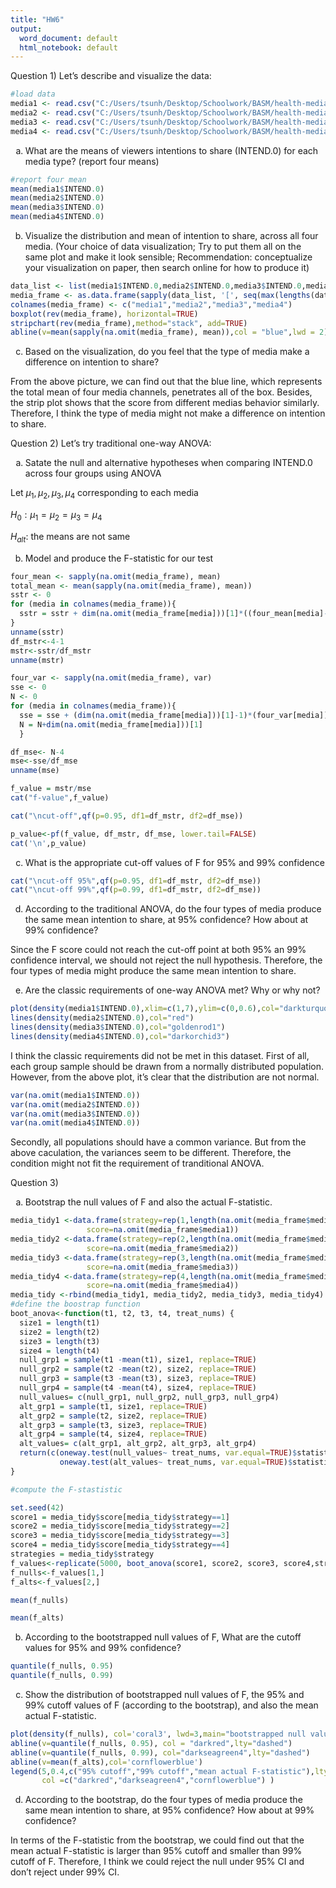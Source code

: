 ```yaml
---
title: "HW6"
output:
  word_document: default
  html_notebook: default
---
```

Question 1)  Let’s describe and visualize the data:

```r
#load data
media1 <- read.csv("C:/Users/tsunh/Desktop/Schoolwork/BASM/health-media1.csv")
media2 <- read.csv("C:/Users/tsunh/Desktop/Schoolwork/BASM/health-media2.csv") 
media3 <- read.csv("C:/Users/tsunh/Desktop/Schoolwork/BASM/health-media3.csv") 
media4 <- read.csv("C:/Users/tsunh/Desktop/Schoolwork/BASM/health-media4.csv") 
```


a. What are the means of viewers intentions to share (INTEND.0) for each media type? (report four means)
```r
#report four mean
mean(media1$INTEND.0)
mean(media2$INTEND.0)
mean(media3$INTEND.0)
mean(media4$INTEND.0)
```

b. Visualize the distribution and mean of intention to share, across all four media.
(Your choice of data visualization; Try to put them all on the same plot and make it look sensible; Recommendation: conceptualize your visualization on paper, then search online for how to produce it)
```r
data_list <- list(media1$INTEND.0,media2$INTEND.0,media3$INTEND.0,media4$INTEND.0)
media_frame <- as.data.frame(sapply(data_list, '[', seq(max(lengths(data_list)))))
colnames(media_frame) <- c("media1","media2","media3","media4")
boxplot(rev(media_frame), horizontal=TRUE)
stripchart(rev(media_frame),method="stack", add=TRUE)
abline(v=mean(sapply(na.omit(media_frame), mean)),col = "blue",lwd = 2)

```


c. Based on the visualization, do you feel that the type of media make a difference on intention to share?

From the above picture, we can find out that the blue line, which represents the total mean of four media channels, penetrates all of the box. Besides, the strip plot shows that the score from different medias behavior similarly. Therefore, I think the type of media might not make a difference on intention to share.

Question 2) Let’s try traditional one-way ANOVA:

a. Satate the null and alternative hypotheses when comparing INTEND.0 across four groups using ANOVA

Let $\mu_{1}, \mu_{2}, \mu_{3},\mu_{4}$ corresponding to each media

 $H_{0}:\mu_{1}=\mu_{2}=\mu_{3}=\mu_{4}$

 $H_{alt}:$ the means are not same
 
b. Model and produce the F-statistic for our test

```r
four_mean <- sapply(na.omit(media_frame), mean)
total_mean <- mean(sapply(na.omit(media_frame), mean))
sstr <- 0
for (media in colnames(media_frame)){
  sstr = sstr + dim(na.omit(media_frame[media]))[1]*((four_mean[media]-total_mean)^2)
}
unname(sstr)
df_mstr<-4-1
mstr<-sstr/df_mstr
unname(mstr)

four_var <- sapply(na.omit(media_frame), var)
sse <- 0
N <- 0
for (media in colnames(media_frame)){
  sse = sse + (dim(na.omit(media_frame[media]))[1]-1)*(four_var[media])
  N = N+dim(na.omit(media_frame[media]))[1]
  }

df_mse<- N-4
mse<-sse/df_mse
unname(mse)

f_value = mstr/mse
cat("f-value",f_value)

cat("\ncut-off",qf(p=0.95, df1=df_mstr, df2=df_mse))

p_value<-pf(f_value, df_mstr, df_mse, lower.tail=FALSE)
cat('\n',p_value)
```

c. What is the appropriate cut-off values of F for 95% and 99% confidence

```r
cat("\ncut-off 95%",qf(p=0.95, df1=df_mstr, df2=df_mse))
cat("\ncut-off 99%",qf(p=0.99, df1=df_mstr, df2=df_mse))
```

d. According to the traditional ANOVA, do the four types of media produce the same mean intention to share, at 95% confidence? How about at 99% confidence?

Since the F score could not reach the cut-off point at both 95% an 99% confidence interval, we should not reject the null hypothesis. Therefore, the four types of media might produce the same mean intention to share.

e. Are the classic requirements of one-way ANOVA met? Why or why not?
```r
plot(density(media1$INTEND.0),xlim=c(1,7),ylim=c(0,0.6),col="darkturquoise",main="Score distribution")
lines(density(media2$INTEND.0),col="red")
lines(density(media3$INTEND.0),col="goldenrod1")
lines(density(media4$INTEND.0),col="darkorchid3")
```

I think the classic requirements did not be met in this dataset. First of all, each group sample should be drawn from a normally distributed population. However, from the above plot, it's clear that the distribution are not normal.

```r
var(na.omit(media1$INTEND.0))
var(na.omit(media2$INTEND.0))
var(na.omit(media3$INTEND.0))
var(na.omit(media4$INTEND.0))
```

Secondly, all populations should have a common variance. But from the above caculation, the variances seem to be different. Therefore, the condition might not fit the requirement of tranditional ANOVA.

Question 3) 

a. Bootstrap the null values of F and also the actual F-statistic.

```r

media_tidy1 <-data.frame(strategy=rep(1,length(na.omit(media_frame$media1))),
                 score=na.omit(media_frame$media1))
media_tidy2 <-data.frame(strategy=rep(2,length(na.omit(media_frame$media2))),
                 score=na.omit(media_frame$media2))
media_tidy3 <-data.frame(strategy=rep(3,length(na.omit(media_frame$media3))),
                 score=na.omit(media_frame$media3))
media_tidy4 <-data.frame(strategy=rep(4,length(na.omit(media_frame$media4))),
                 score=na.omit(media_frame$media4))
media_tidy <-rbind(media_tidy1, media_tidy2, media_tidy3, media_tidy4)
#define the boostrap function
boot_anova<-function(t1, t2, t3, t4, treat_nums) {
  size1 = length(t1)
  size2 = length(t2)
  size3 = length(t3)
  size4 = length(t4)
  null_grp1 = sample(t1 -mean(t1), size1, replace=TRUE)
  null_grp2 = sample(t2 -mean(t2), size2, replace=TRUE)
  null_grp3 = sample(t3 -mean(t3), size3, replace=TRUE)
  null_grp4 = sample(t4 -mean(t4), size4, replace=TRUE)
  null_values= c(null_grp1, null_grp2, null_grp3, null_grp4)
  alt_grp1 = sample(t1, size1, replace=TRUE)
  alt_grp2 = sample(t2, size2, replace=TRUE)
  alt_grp3 = sample(t3, size3, replace=TRUE)
  alt_grp4 = sample(t4, size4, replace=TRUE)
  alt_values= c(alt_grp1, alt_grp2, alt_grp3, alt_grp4)
  return(c(oneway.test(null_values~ treat_nums, var.equal=TRUE)$statistic,
           oneway.test(alt_values~ treat_nums, var.equal=TRUE)$statistic))
}

#compute the F-stastistic

set.seed(42)
score1 = media_tidy$score[media_tidy$strategy==1]
score2 = media_tidy$score[media_tidy$strategy==2]
score3 = media_tidy$score[media_tidy$strategy==3]
score4 = media_tidy$score[media_tidy$strategy==4]
strategies = media_tidy$strategy
f_values<-replicate(5000, boot_anova(score1, score2, score3, score4,strategies))
f_nulls<-f_values[1,]
f_alts<-f_values[2,]

mean(f_nulls)  

mean(f_alts)

```


b. According to the bootstrapped null values of F, What are the cutoff values for 95% and 99% confidence?
```r
quantile(f_nulls, 0.95)
quantile(f_nulls, 0.99)
```

c. Show the distribution of bootstrapped null values of F, the 95% and 99% cutoff values of F (according to the bootstrap), and also the mean actual F-statistic.

```r
plot(density(f_nulls), col='coral3', lwd=3,main="bootstrapped null values of F")
abline(v=quantile(f_nulls, 0.95), col = "darkred",lty="dashed")
abline(v=quantile(f_nulls, 0.99), col="darkseagreen4",lty="dashed")
abline(v=mean(f_alts),col='cornflowerblue')
legend(5,0.4,c("95% cutoff","99% cutoff","mean actual F-statistic"),lty = c(2,2,1),
       col =c("darkred","darkseagreen4","cornflowerblue") )
```

d. According to the bootstrap, do the four types of media produce the same mean intention to share, at 95% confidence? How about at 99% confidence?

In terms of the F-statistic from the bootstrap, we could find out that the mean actual F-statistic is larger than 95% cutoff and smaller than 99% cutoff of F. Therefore, I think we could reject the null under 95% CI and don't reject under 99% CI.
